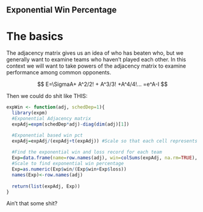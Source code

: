 Exponential Win Percentage
----------------------------


# The basics

The adjacency matrix gives us an idea of who has beaten who, but we generally want to examine teams who haven't played each other.
In this context we will want to take powers of the adjacency matrix to examine performance among common opponents.

$$
E=\SigmaA+ A^2/2! + A^3/3! +A^4/4!... =e^A-I
$$

Then we could do shit like THIS:

```r
expWin <- function(adj, schedDep=1){
  library(expm)
  #Exponential Adjacency matrix 
  expAdj=expm(schedDep*adj)-diag(dim(adj)[1])

  #Exponential based win pct
  expAdj=expAdj/(expAdj+t(expAdj)) #Scale so that each cell represents a unit probability
  
  #Find the exponential win and loss record for each team
  Exp=data.frame(name=row.names(adj), win=colSums(expAdj, na.rm=TRUE), loss=rowSums(expAdj, na.rm=TRUE)) 
  #Scale to find exponential win percentage
  Exp=as.numeric(Exp$win/(Exp$win+Exp$loss))
  names(Exp)<-row.names(adj)
  
  return(list(expAdj, Exp))
}
```

Ain't that some shit?